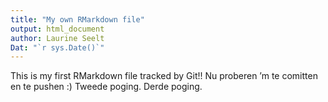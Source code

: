 ```yaml
---
title: "My own RMarkdown file"
output: html_document
author: Laurine Seelt
Dat: "`r sys.Date()`"
---
```


This is my first RMarkdown file tracked by Git!!
Nu proberen 'm te comitten en te pushen :)
Tweede poging.
Derde poging.